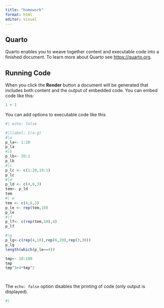 ```yaml
---
title: "homework"
format: html
editor: visual
---
```


## Quarto

Quarto enables you to weave together content and executable code into a finished document. To learn more about Quarto see <https://quarto.org>.

## Running Code

When you click the **Render** button a document will be generated that includes both content and the output of embedded code. You can embed code like this:

```r
1 + 1
```

You can add options to executable code like this

```r
#| echo: false
```

```r
#|llabel: 1(a-g)
#|a
p_la<- 1:20
p_la
#|b
p_lb<- 20:1
p_lb
#|c
p_lc <- c(1:20,19:1)
p_lc
#|d
p_ld <- c(4,6,3)
tem<- p_ld
tem
#| e
tem <- c(4,6,3)
p_le <- rep(tem,10)
p_le
#|f
p_lf<- c(rep(tem,10),4)
p_lf

#|g
p_lg<-c(rep(4,10),rep(6,20),rep(3,30))
p_lg
length(which(p_le==4))

tmp<- 10:100
tmp
tmp^3+4*tmp^2



```

```2
```

The `echo: false` option disables the printing of code (only output is displayed).

```r
#|
```
